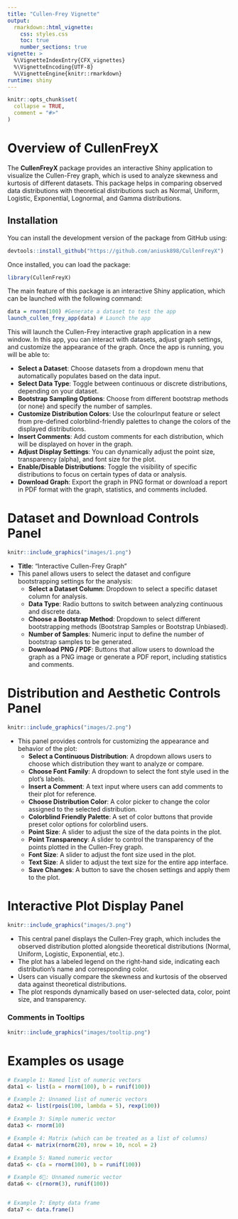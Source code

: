 ```yaml
---
title: "Cullen-Frey Vignette"
output: 
  rmarkdown::html_vignette:
    css: styles.css
    toc: true
    number_sections: true
vignette: >
  %\VignetteIndexEntry{CFX_vignettes}
  %\VignetteEncoding{UTF-8}
  %\VignetteEngine{knitr::rmarkdown}
runtime: shiny
---
```


```r
knitr::opts_chunk$set(
  collapse = TRUE,
  comment = "#>"
)
```

# Overview of CullenFreyX

The **CullenFreyX** package provides an interactive Shiny application to visualize the Cullen-Frey graph, which is used to analyze skewness and kurtosis of different datasets. This package helps in comparing observed data distributions with theoretical distributions such as Normal, Uniform, Logistic, Exponential, Lognormal, and Gamma distributions.

## Installation

You can install the development version of the package from GitHub using:


```r
devtools::install_github("https://github.com/aniusk898/CullenFreyX")
```

Once installed, you can load the package:

```r
library(CullenFreyX)
```

The main feature of this package is an interactive Shiny application, which can be launched with the following command:

```r
data = rnorm(100) #Generate a dataset to test the app
launch_cullen_frey_app(data) # Launch the app

```
This will launch the Cullen-Frey interactive graph application in a new window. In this app, you can interact with datasets, adjust graph settings, and customize the appearance of the graph. Once the app is running, you will be able to:

- **Select a Dataset**: Choose datasets from a dropdown menu that automatically populates based on the data input.
- **Select Data Type**: Toggle between continuous or discrete distributions, depending on your dataset.
- **Bootstrap Sampling Options**: Choose from different bootstrap methods (or none) and specify the number of samples.
- **Customize Distribution Colors**: Use the colourInput feature or select from pre-defined colorblind-friendly palettes to change the colors of the displayed distributions.
- **Insert Comments**: Add custom comments for each distribution, which will be displayed on hover in the graph.
- **Adjust Display Settings**: You can dynamically adjust the point size, transparency (alpha), and font size for the plot.
- **Enable/Disable Distributions**: Toggle the visibility of specific distributions to focus on certain types of data or analysis.
- **Download Graph**: Export the graph in PNG format or download a report in PDF format with the graph, statistics, and comments included.

# Dataset and Download Controls Panel

```r
knitr::include_graphics("images/1.png")
```

- **Title**: "Interactive Cullen-Frey Graph"
- This panel allows users to select the dataset and configure bootstrapping settings for the analysis:
  - **Select a Dataset Column**: Dropdown to select a specific dataset column for analysis.
  - **Data Type**: Radio buttons to switch between analyzing continuous and discrete data.
  - **Choose a Bootstrap Method**: Dropdown to select different bootstrapping methods (Bootstrap Samples or Bootstrap Unbiased).
  - **Number of Samples**: Numeric input to define the number of bootstrap samples to be generated.
  - **Download PNG / PDF**: Buttons that allow users to download the graph as a PNG image or generate a PDF report, including statistics and comments.

# Distribution and Aesthetic Controls Panel

```r
knitr::include_graphics("images/2.png")
```

- This panel provides controls for customizing the appearance and behavior of the plot:
  - **Select a Continuous Distribution**: A dropdown allows users to choose which distribution they want to analyze or compare.
  - **Choose Font Family**: A dropdown to select the font style used in the plot's labels.
  - **Insert a Comment**: A text input where users can add comments to their plot for reference.
  - **Choose Distribution Color**: A color picker to change the color assigned to the selected distribution.
  - **Colorblind Friendly Palette**: A set of color buttons that provide preset color options for colorblind users.
  - **Point Size**: A slider to adjust the size of the data points in the plot.
  - **Point Transparency**: A slider to control the transparency of the points plotted in the Cullen-Frey graph.
  - **Font Size**: A slider to adjust the font size used in the plot.
  - **Text Size**: A slider to adjust the text size for the entire app interface.
  - **Save Changes**: A button to save the chosen settings and apply them to the plot.

# Interactive Plot Display Panel
```r
knitr::include_graphics("images/3.png")
```

- This central panel displays the Cullen-Frey graph, which includes the observed distribution plotted alongside theoretical distributions (Normal, Uniform, Logistic, Exponential, etc.). 
- The plot has a labeled legend on the right-hand side, indicating each distribution's name and corresponding color.
- Users can visually compare the skewness and kurtosis of the observed data against theoretical distributions.
- The plot responds dynamically based on user-selected data, color, point size, and transparency.


### Comments in Tooltips
```r
knitr::include_graphics("images/tooltip.png")

```

# Examples os usage
```r
# Example 1: Named list of numeric vectors
data1 <- list(a = rnorm(100), b = runif(100))

# Example 2: Unnamed list of numeric vectors
data2 <- list(rpois(100, lambda = 5), rexp(100))

# Example 3: Simple numeric vector
data3 <- rnorm(10)

# Example 4: Matrix (which can be treated as a list of columns)
data4 <- matrix(rnorm(20), nrow = 10, ncol = 2)

# Example 5: Named numeric vector
data5 <- c(a = rnorm(100), b = runif(100))

# Example 6😬: Unnamed numeric vector
data6 <- c(rnorm(3), runif(100))


# Example 7: Empty data frame
data7 <- data.frame()

```




